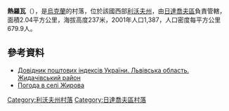 {{coord|49|24|47|N|24|15|9|E|scale:100000|display=title}}

'''熱羅瓦'''（{{lang-uk|Жирова}}），是[[烏克蘭|烏克蘭]]的村落，位於該國西部[[利沃夫州|利沃夫州]]，由[[日達喬夫區|日達喬夫區]]負責管轄，面積2.04平方公里，海拔高度237米，2001年人口1,387，人口密度每平方公里679.9人。

==參考資料==
*[http://www.uaidx.com/13/282/index Довідник поштових індексів України. Львівська область. Жидачівський район] {{Wayback|url=http://www.uaidx.com/13/282/index|date=20160909184734}}
* [http://weather.in.ua/ua/l'vovskaja/7746 Погода в селі Жирова] {{Wayback|url=http://weather.in.ua/ua/l%27vovskaja/7746|date=20071031024507}}
{{Lviv-geo-stub}}
{{DEFAULTSORT:Жирова}}
[[Category:利沃夫州村落|Category:利沃夫州村落]]
[[Category:日達喬夫區村落|Category:日達喬夫區村落]]